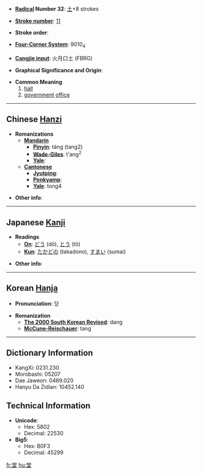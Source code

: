 * '''[[Wiktionary:Chinese radical index| Radical]] Number 32''': [[Wiktionary:Chinese radical index 土|土]]+8 strokes

* '''[[Wiktionary:Chinese total strokes index|Stroke number]]''': [[Wiktionary:Chinese total strokes index 11|11]]

* '''Stroke order''': 

* '''[[Wiktionary:Chinese four corner index|Four-Corner System]]''': 9010<sub>4</sub>

* '''[[Wiktionary:Chinese Cangjie index|Cangjie input]]''': 火月口土 (FBRG)

* '''Graphical Significance and Origin''': 

* '''Common Meaning'''
*#[[hall]]
*# [[government]] [[office]]

----

== Chinese [[Hanzi]] ==

* '''Romanizations'''
** '''[[Mandarin]]'''
*** '''[[Pinyin]]''': táng (tang2)
*** '''[[Wade-Giles]]''': t'ang<sup>2</sup>
*** '''[[Yale]]''': 
** '''[[Cantonese]]'''
*** '''[[Jyutping]]''':
*** '''[[Penkyamp]]''': 
*** '''[[Yale]]''': tong4

* '''Other info''': 

----

== Japanese [[Kanji]] ==

* '''Readings'''
** '''[[On]]''': [[どう]] (dō), [[とう]] (tō)
** '''[[Kun]]''': [[たかどの]] (takadono), [[すまい]] (sumai)

* '''Other info''':  

----

== Korean [[Hanja]] ==

* '''Pronunciation''': 당

* '''Romanization'''
** '''[[The 2000 South Korean Revised Romanization|The 2000 South Korean Revised]]''': dang
** '''[[McCune-Reischauer]]''': tang

----

== Dictionary Information ==

* KangXi: 0231.230
* Morobashi: 05207
* Dae Jaweon: 0469.020
* Hanyu Da Zidian: 10452.140

== Technical Information ==

* '''Unicode''':
** Hex: 5802
** Decimal: 22530
* '''Big5''':
** Hex: B0F3
** Decimal: 45299

[[fr:堂]]
[[hu:堂]]